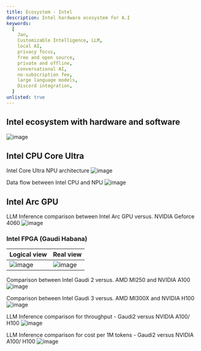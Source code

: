 ```yaml
---
title: Ecosystem - Intel
description: Intel hardware ecosystem for A.I
keywords:
  [
    Jan,
    Customizable Intelligence, LLM,
    local AI,
    privacy focus,
    free and open source,
    private and offline,
    conversational AI,
    no-subscription fee,
    large language models,
    Discord integration,
  ]
unlisted: true
---
```


## Intel ecosystem with hardware and software
![image](../_assets/ecosystem-intel.drawio.svg)

## Intel CPU Core Ultra
Intel Core Ultra NPU architecture
![image](../_assets/ecosystem-intel-8.png)

Data flow between Intel CPU and NPU
![image](../_assets/ecosystem-intel-9.png)

## Intel Arc GPU
LLM Inference comparison between Intel Arc GPU versus. NVIDIA Geforce 4060
![image](../_assets/ecosystem-intel-10.png)

### Intel FPGA (Gaudi Habana)
| Logical view | Real view
|--------------|-----------
| ![image](../_assets/ecosystem-intel-1.png) | ![image](../_assets/ecosystem-intel-2.png)

Comparison between Intel Gaudi 2 versus. AMD MI250 and NVIDIA A100
![image](../_assets/ecosystem-intel-3.png)

Comparison between Intel Gaudi 3 versus. AMD MI300X and NVIDIA H100
![image](../_assets/ecosystem-intel-4.png)

LLM Inference comparison for throughput - Gaudi2 versus NVIDIA A100/ H100
![image](../_assets/ecosystem-intel-5.png)

LLM Inference comparison for cost per 1M tokens - Gaudi2 versus NVIDIA A100/ H100
![image](../_assets/ecosystem-intel-7.png)


